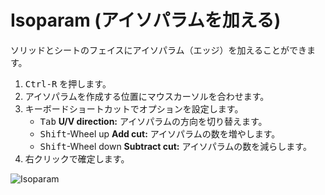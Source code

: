 
<Reference shortcut="Ctrl-R" command="Isoparam" button="" />

# Isoparam (アイソパラムを加える)

ソリッドとシートのフェイスにアイソパラム（エッジ）を加えることができます。

1. <kbd>Ctrl-R</kbd> を押します。
2. アイソパラムを作成する位置にマウスカーソルを合わせます。
3. キーボードショートカットでオプションを設定します。
   - <kbd>Tab</kbd> **U/V direction:** アイソパラムの方向を切り替えます。
   - <kbd>Shift</kbd>-Wheel up **Add cut:** アイソパラムの数を増やします。
   - <kbd>Shift</kbd>-Wheel down **Subtract cut:** アイソパラムの数を減らします。
4. 右クリックで確定します。

![Isoparam](/img/isoparam.gif)





